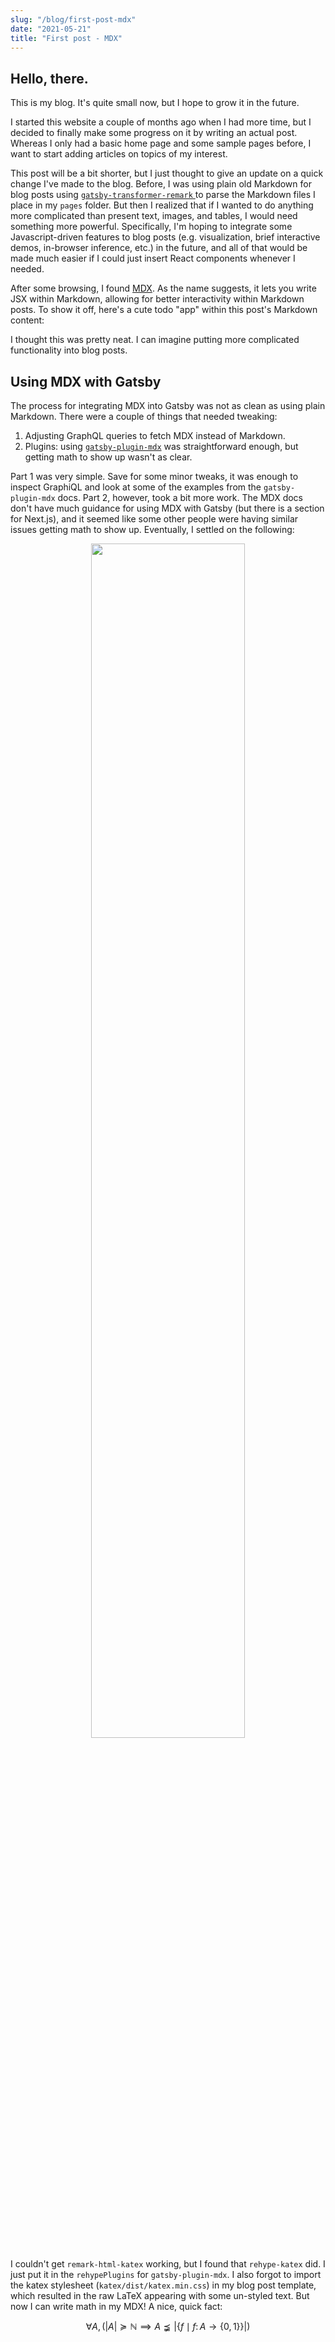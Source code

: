 ```yaml
---
slug: "/blog/first-post-mdx"
date: "2021-05-21"
title: "First post - MDX"
---
```



## Hello, there.

<center>
  <HelloThere />
</center>

This is my blog. It's quite small now, but I hope to grow it in the future.

I started this website a couple of months ago when I had more time, but I decided to finally
make some progress on it by writing an actual post. Whereas I only had a basic home page and some sample
pages before, I want to start adding articles on topics of my interest.

This post will be a bit shorter, but I just thought to give an update on a quick change I've made to the blog.
Before, I was using plain old Markdown for blog posts using
[ `gatsby-transformer-remark` ](https://www.gatsbyjs.com/plugins/gatsby-transformer-remark/) to parse the Markdown files
I place in my `pages` folder. But then I realized that if I wanted to do anything more complicated than present
text, images, and tables, I would need something more powerful. Specifically, I'm hoping to integrate some
Javascript-driven features to blog posts (e.g. visualization, brief interactive demos, in-browser inference, etc.)
in the future, and all of that would be made much easier if I could just insert React components whenever I needed.

After some browsing, I found [MDX](https://mdxjs.com/). As the name suggests, it lets you write JSX within Markdown, allowing
for better interactivity within Markdown posts. To show it off, here's a cute todo "app" within this post's Markdown content:

<center>
  <TodoApp />
</center>

I thought this was pretty neat. I can imagine putting more complicated functionality into blog posts.

## Using MDX with Gatsby

The process for integrating MDX into Gatsby was not as clean as using plain Markdown. There were a couple of things that needed
tweaking:

1. Adjusting GraphQL queries to fetch MDX instead of Markdown.
2. Plugins: using [`gatsby-plugin-mdx`](https://www.gatsbyjs.com/plugins/gatsby-plugin-mdx/) was straightforward enough, but getting math to show up wasn't as clear.

Part 1 was very simple. Save for some minor tweaks, it was enough to inspect GraphiQL and look at some of the examples
from the `gatsby-plugin-mdx` docs. Part 2, however, took a bit more work. The MDX docs don't have much guidance
for using MDX with Gatsby (but there is a section for Next.js), and it seemed like some other people were having
similar issues getting math to show up. Eventually, I settled on the following:

<center>
  <img src={mdxPng} width="70%" />
</center>

I couldn't get `remark-html-katex` working, but I found that `rehype-katex` did. I just put it in the
`rehypePlugins` for `gatsby-plugin-mdx`. I also forgot to import
the katex stylesheet (`katex/dist/katex.min.css`) in my blog post template, which resulted in
the raw LaTeX appearing with some un-styled text.
But now I can write math in my MDX! A nice, quick fact:

$$
  \forall A, (|A| \succcurlyeq \mathbb{N} \implies A \precneqq |\{f \mid f\colon A \to \{0,1\}\}|)
$$
